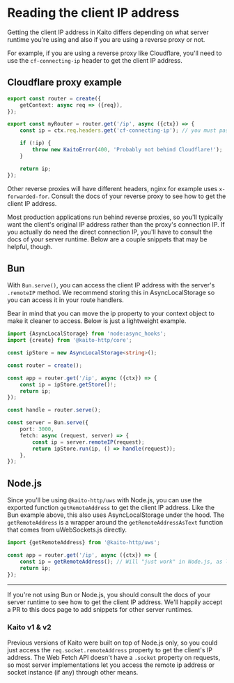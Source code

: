 
# Reading the client IP address

Getting the client IP address in Kaito differs depending on what server runtime you're using and also if you are using a reverse proxy or not.

For example, if you are using a reverse proxy like Cloudflare, you'll need to use the `cf-connecting-ip` header to get the client IP address.

## Cloudflare proxy example

```ts
export const router = create({
	getContext: async req => ({req}),
});

export const myRouter = router.get('/ip', async ({ctx}) => {
	const ip = ctx.req.headers.get('cf-connecting-ip'); // you must pass `.req` in your context object

	if (!ip) {
		throw new KaitoError(400, 'Probably not behind Cloudflare!');
	}

	return ip;
});
```

Other reverse proxies will have different headers, nginx for example uses `x-forwarded-for`. Consult the docs of your reverse proxy to see how to get the client IP address.

Most production applications run behind reverse proxies, so you'll typically want the client's original IP address rather than the proxy's connection IP. If you actually do need the direct connection IP, you'll have to consult the docs of your server runtime. Below are a couple snippets that may be helpful, though.

## Bun

With `Bun.serve()`, you can access the client IP address with the server's `.remoteIP` method. We recommend storing this in AsyncLocalStorage so you can access it in your route handlers.

Bear in mind that you can move the ip property to your context object to make it cleaner to access. Below is just a lightweight example.

```ts
import {AsyncLocalStorage} from 'node:async_hooks';
import {create} from '@kaito-http/core';

const ipStore = new AsyncLocalStorage<string>();

const router = create();

const app = router.get('/ip', async ({ctx}) => {
	const ip = ipStore.getStore()!;
	return ip;
});

const handle = router.serve();

const server = Bun.serve({
	port: 3000,
	fetch: async (request, server) => {
		const ip = server.remoteIP(request);
		return ipStore.run(ip, () => handle(request));
	},
});
```

## Node.js

Since you'll be using `@kaito-http/uws` with Node.js, you can use the exported function `getRemoteAddress` to get the client IP address. Like the Bun example above, this also uses AsyncLocalStorage under the hood. The `getRemoteAddress` is a wrapper around the `getRemoteAddressAsText` function that comes from uWebSockets.js directly.

```ts
import {getRemoteAddress} from '@kaito-http/uws';

const app = router.get('/ip', async ({ctx}) => {
	const ip = getRemoteAddress(); // Will "just work" in Node.js, as long as you are using KaitoServer
	return ip;
});
```

---

If you're not using Bun or Node.js, you should consult the docs of your server runtime to see how to get the client IP address. We'll happily accept a PR to this docs page to add snippets for other server runtimes.

### Kaito v1 & v2

Previous versions of Kaito were built on top of Node.js only, so you could just access the `req.socket.remoteAddress` property to get the client's IP address. The Web Fetch API doesn't have a `.socket` property on requests, so most server implementations let you access the remote ip address or socket instance (if any) through other means.

